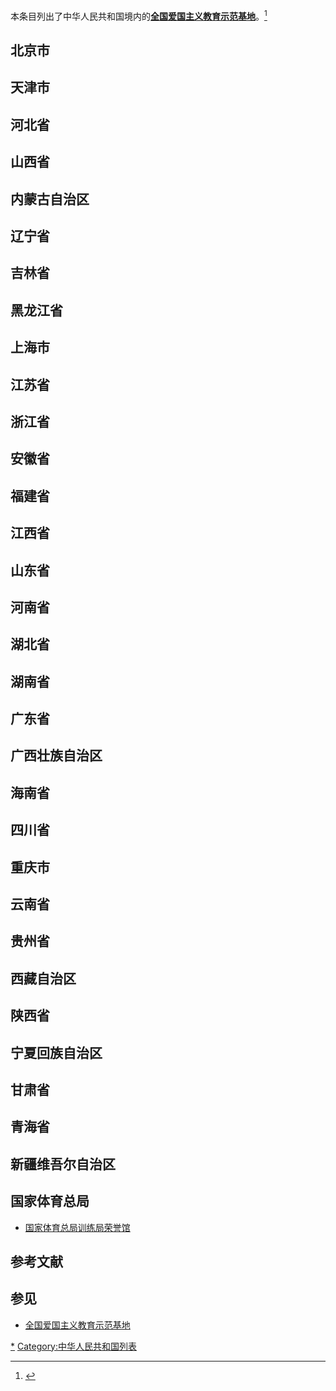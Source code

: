 本条目列出了中华人民共和国境内的'''[[全国爱国主义教育示范基地|全国爱国主义教育示范基地]]'''。<ref>{{cite web|author=中国文明网|title=全国爱国主义教育示范基地|url=http://www.wenming.cn/ziliao/rongyubang/jiaoyujidi/201202/t20120221_512777.shtml|accessdate=2015-01-27|archive-date=2012-08-03|archive-url=https://web.archive.org/web/20120803190255/http://www.wenming.cn/ziliao/rongyubang/jiaoyujidi/201202/t20120221_512777.shtml|dead-url=no}}</ref>

==北京市==
{{北京市全国爱国主义教育示范基地|nocat}}

==天津市==
{{天津市全国爱国主义教育示范基地|nocat}}

==河北省==
{{河北省全国爱国主义教育示范基地|nocat}}

==山西省==
{{山西省全国爱国主义教育示范基地|nocat}}

==内蒙古自治区==
{{内蒙古自治区全国爱国主义教育示范基地|nocat}}

==辽宁省==
{{辽宁省全国爱国主义教育示范基地|nocat}}

==吉林省==
{{吉林省全国爱国主义教育示范基地|nocat}}

==黑龙江省==
{{黑龙江省全国爱国主义教育示范基地|nocat}}

==上海市==
{{上海市全国爱国主义教育示范基地|nocat}}

==江苏省==
{{江苏省全国爱国主义教育示范基地|nocat}}

==浙江省==
{{浙江省全国爱国主义教育示范基地|nocat}}

==安徽省==
{{安徽省全国爱国主义教育示范基地|nocat}}

==福建省==
{{福建省全国爱国主义教育示范基地|nocat}}

==江西省==
{{江西省全国爱国主义教育示范基地|nocat}}

==山东省==
{{山东省全国爱国主义教育示范基地|nocat}}

==河南省==
{{河南省全国爱国主义教育示范基地|nocat}}

==湖北省==
{{湖北省全国爱国主义教育示范基地|nocat}}

==湖南省==
{{湖南省全国爱国主义教育示范基地|nocat}}

==广东省==
{{广东省全国爱国主义教育示范基地|nocat}}

==广西壮族自治区==
{{广西壮族自治区全国爱国主义教育示范基地|nocat}}

==海南省==
{{海南省全国爱国主义教育示范基地|nocat}}

==四川省==
{{四川省全国爱国主义教育示范基地|nocat}}

==重庆市==
{{重庆市全国爱国主义教育示范基地|nocat}}

==云南省==
{{云南省全国爱国主义教育示范基地|nocat}}

==贵州省==
{{贵州省全国爱国主义教育示范基地|nocat}}

==西藏自治区==
{{西藏自治区全国爱国主义教育示范基地|nocat}}

==陕西省==
{{陕西省全国爱国主义教育示范基地|nocat}}

==宁夏回族自治区==
{{宁夏回族自治区全国爱国主义教育示范基地|nocat}}

==甘肃省==
{{甘肃省全国爱国主义教育示范基地|nocat}}

==青海省==
{{青海省全国爱国主义教育示范基地|nocat}}

==新疆维吾尔自治区==
{{新疆维吾尔自治区全国爱国主义教育示范基地|nocat}}

==国家体育总局==
*[[国家体育总局训练局荣誉馆|国家体育总局训练局荣誉馆]]

== 参考文献 ==
{{Reflist}}

== 参见 ==
* [[全国爱国主义教育示范基地|全国爱国主义教育示范基地]]

[[Category:全国爱国主义教育示范基地|*]]
[[Category:中华人民共和国列表|Category:中华人民共和国列表]]